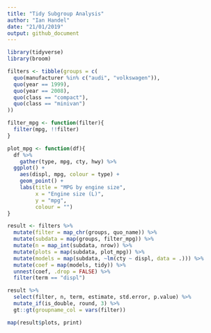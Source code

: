 ```yaml
---
title: "Tidy Subgroup Analysis"
author: "Ian Handel"
date: "21/01/2019"
output: github_document
---
```


```r
library(tidyverse)
library(broom)
```

```r
filters <- tibble(groups = c(
  quo(manufacturer %in% c("audi", "volkswagen")),
  quo(year == 1999),
  quo(year == 2008),
  quo(class == "compact"),
  quo(class == "minivan")
))
```

```r
filter_mpg <- function(filter){
  filter(mpg, !!filter)
}
```

```r
plot_mpg <- function(df){
  df %>% 
    gather(type, mpg, cty, hwy) %>% 
  ggplot() +
    aes(displ, mpg, colour = type) +
    geom_point() +
    labs(title = "MPG by engine size",
         x = "Engine size (L)",
         y = "mpg",
         colour = "")
}
```

```r
result <- filters %>%
  mutate(filter = map_chr(groups, quo_name)) %>% 
  mutate(subdata = map(groups, filter_mpg)) %>%
  mutate(n = map_int(subdata, nrow)) %>% 
  mutate(plots = map(subdata, plot_mpg)) %>% 
  mutate(models = map(subdata, ~lm(cty ~ displ, data = .))) %>% 
  mutate(coef = map(models, tidy)) %>% 
  unnest(coef, .drop = FALSE) %>% 
  filter(term == "displ")
```

```r
result %>%
  select(filter, n, term, estimate, std.error, p.value) %>%
  mutate_if(is_double, round, 3) %>% 
  gt::gt(groupname_col = vars(filter))
```

```r
map(result$plots, print)
```




